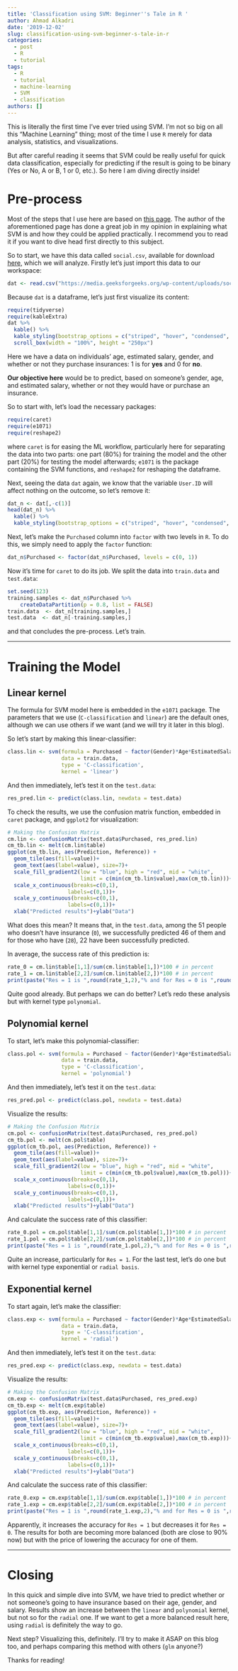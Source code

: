```yaml
---
title: 'Classification using SVM: Beginner''s Tale in R '
author: Ahmad Alkadri
date: '2019-12-02'
slug: classification-using-svm-beginner-s-tale-in-r
categories:
  - post
  - R
  - tutorial
tags:
  - R
  - tutorial
  - machine-learning
  - SVM
  - classification
authors: []
---
```


This is literally the first time I've ever tried using SVM. 
I'm not so big on all this "Machine Learning" thing; most of the time 
I use `R` merely for data analysis, statistics, and visualizations. 

But after careful reading it seems that SVM could be really 
useful for quick data classification, especially for predicting 
if the result is going to be binary (Yes or No, A or B, 1 or 0, etc.). 
So here I am diving directly inside!

# Pre-process

Most of the steps that I use here are based on 
[this page](https://www.geeksforgeeks.org/classifying-data-using-support-vector-machinessvms-in-r/). 
The author of the aforementioned page has done a great job in my opinion 
in explaining what SVM is and how they could be applied practically. 
I recommend you to read it if you want to dive head first directly to this subject.

So to start, we have this data called `social.csv`, available for download 
[here](https://media.geeksforgeeks.org/wp-content/uploads/social.csv), 
which we will analyze. Firstly let's just import this data to our workspace:
```r
dat <- read.csv("https://media.geeksforgeeks.org/wp-content/uploads/social.csv")
```

Because `dat` is a dataframe, let's just first visualize its content:
```r
require(tidyverse)
require(kableExtra)
dat %>%
  kable() %>%
  kable_styling(bootstrap_options = c("striped", "hover", "condensed", "responsive")) %>%
  scroll_box(width = "100%", height = "250px")
```

Here we have a data on individuals' age, estimated salary, gender, and 
whether or not they purchase insurances: 1 is for **yes** and 0 for **no**. 

**Our objective here** would be to predict, based on someone's gender, age, and 
estimated salary, whether or not they would have or purchase an insurance.

So to start with, let's load the necessary packages: 
```r
require(caret)
require(e1071)
require(reshape2)
```
where `caret` is for easing the ML workflow, particularly 
here for separating the data into two parts: one part (80%) 
for training the model and the other part (20%) for testing 
the model afterwards; `e1071` is the package containing the SVM 
functions, and `reshape2` for reshaping the dataframe.

Next, seeing the data `dat` again, we know that the variable `User.ID` 
will affect nothing on the outcome, so let's remove it:
```r
dat_n <- dat[,-c(1)]
head(dat_n) %>%
  kable() %>%
  kable_styling(bootstrap_options = c("striped", "hover", "condensed", "responsive"))
```

Next, let's make the `Purchased` column into `factor` with two levels in `R`. 
To do this, we simply need to apply the `factor` function:
```r
dat_n$Purchased <- factor(dat_n$Purchased, levels = c(0, 1))
```

Now it's time for `caret` to do its job. We split the data into 
`train.data` and `test.data`:
```r
set.seed(123)
training.samples <- dat_n$Purchased %>%
    createDataPartition(p = 0.8, list = FALSE)
train.data  <- dat_n[training.samples,]
test.data  <- dat_n[-training.samples,]
```
and that concludes the pre-process. Let's train.

----

# Training the Model

## Linear kernel
The formula for SVM model here is embedded in the 
`e1071` package. The parameters that we use 
(`C-classification` and `linear`) are the default ones, 
although we can use others if we want (and we will try it 
later in this blog). 

So let's start by making this linear-classifier:
```r
class.lin <- svm(formula = Purchased ~ factor(Gender)*Age*EstimatedSalary, 
                 data = train.data, 
                 type = 'C-classification', 
                 kernel = 'linear') 
```

And then immediately, let's test it on the `test.data`:
```r
res_pred.lin <- predict(class.lin, newdata = test.data) 
```

To check the results, we use the confusion matrix function, 
embedded in `caret` package, and `ggplot2` for visualization:
```r
# Making the Confusion Matrix 
cm.lin <- confusionMatrix(test.data$Purchased, res_pred.lin)
cm_tb.lin <- melt(cm.lin$table)
ggplot(cm_tb.lin, aes(Prediction, Reference)) + 
  geom_tile(aes(fill=value))+
  geom_text(aes(label=value), size=7)+
  scale_fill_gradient2(low = "blue", high = "red", mid = "white",
                       limit = c(min(cm_tb.lin$value),max(cm_tb.lin)))+
  scale_x_continuous(breaks=c(0,1), 
                   labels=c(0,1))+
  scale_y_continuous(breaks=c(0,1), 
                   labels=c(0,1))+
  xlab("Predicted results")+ylab("Data")
```

What does this mean? It means that, in the `test.data`, 
among the 51 people who doesn't have insurance (`0`), we successfully 
predicted 46 of them and for those who have (`28`), 22 have been 
successfully predicted.

In average, the success rate of this prediction is:
```r
rate_0 = cm.lin$table[1,1]/sum(cm.lin$table[1,])*100 # in percent
rate_1 = cm.lin$table[2,2]/sum(cm.lin$table[2,])*100 # in percent
print(paste("Res = 1 is ",round(rate_1,2),"% and for Res = 0 is ",round(rate_0,2),"%.", sep=""))
```

Quite good already. But perhaps we can do better? Let's 
redo these analysis but with kernel type `polynomial`.

## Polynomial kernel

To start, let's make this polynomial-classifier:
```r
class.pol <- svm(formula = Purchased ~ factor(Gender)*Age*EstimatedSalary, 
                 data = train.data, 
                 type = 'C-classification', 
                 kernel = 'polynomial') 
```

And then immediately, let's test it on the `test.data`:
```r
res_pred.pol <- predict(class.pol, newdata = test.data) 
```

Visualize the results:
```r
# Making the Confusion Matrix 
cm.pol <- confusionMatrix(test.data$Purchased, res_pred.pol)
cm_tb.pol <- melt(cm.pol$table)
ggplot(cm_tb.pol, aes(Prediction, Reference)) + 
  geom_tile(aes(fill=value))+
  geom_text(aes(label=value), size=7)+
  scale_fill_gradient2(low = "blue", high = "red", mid = "white",
                       limit = c(min(cm_tb.pol$value),max(cm_tb.pol)))+
  scale_x_continuous(breaks=c(0,1), 
                   labels=c(0,1))+
  scale_y_continuous(breaks=c(0,1), 
                   labels=c(0,1))+
  xlab("Predicted results")+ylab("Data")
```

And calculate the success rate of this classifier:
```r
rate_0.pol = cm.pol$table[1,1]/sum(cm.pol$table[1,])*100 # in percent
rate_1.pol = cm.pol$table[2,2]/sum(cm.pol$table[2,])*100 # in percent
print(paste("Res = 1 is ",round(rate_1.pol,2),"% and for Res = 0 is ",round(rate_0.pol,2),"%.", sep=""))
```

Quite an increase, particularly for `Res = 1`. For the last test, 
let's do one but with kernel type exponential or `radial basis`.

## Exponential kernel

To start again, let's make the classifier:
```r
class.exp <- svm(formula = Purchased ~ factor(Gender)*Age*EstimatedSalary, 
                 data = train.data, 
                 type = 'C-classification', 
                 kernel = 'radial') 
```

And then immediately, let's test it on the `test.data`:
```r
res_pred.exp <- predict(class.exp, newdata = test.data) 
```

Visualize the results:
```r
# Making the Confusion Matrix 
cm.exp <- confusionMatrix(test.data$Purchased, res_pred.exp)
cm_tb.exp <- melt(cm.exp$table)
ggplot(cm_tb.exp, aes(Prediction, Reference)) + 
  geom_tile(aes(fill=value))+
  geom_text(aes(label=value), size=7)+
  scale_fill_gradient2(low = "blue", high = "red", mid = "white",
                       limit = c(min(cm_tb.exp$value),max(cm_tb.exp)))+
  scale_x_continuous(breaks=c(0,1), 
                   labels=c(0,1))+
  scale_y_continuous(breaks=c(0,1), 
                   labels=c(0,1))+
  xlab("Predicted results")+ylab("Data")
```

And calculate the success rate of this classifier:
```r
rate_0.exp = cm.exp$table[1,1]/sum(cm.exp$table[1,])*100 # in percent
rate_1.exp = cm.exp$table[2,2]/sum(cm.exp$table[2,])*100 # in percent
print(paste("Res = 1 is ",round(rate_1.exp,2),"% and for Res = 0 is ",round(rate_0.exp,2),"%.", sep=""))
```

Apparently, it increases the accuracy for `Res = 1` but decreases it for `Res = 0`. 
The results for both are becoming more balanced (both are close to 90% now) 
but with the price of lowering the accuracy for one of them.

----

# Closing

In this quick and simple dive into SVM, we have tried to 
predict whether or not someone's going to have insurance based 
on their age, gender, and salary. Results show an increase between 
the `linear` and `polynomial` kernel, but not so for the `radial` one. 
If we want to get a more balanced result here, using `radial` is definitely 
the way to go.

Next step? Visualizing this, definitely. I'll try to make it ASAP 
on this blog too, and perhaps comparing this method with others (`glm` anyone?)

Thanks for reading!